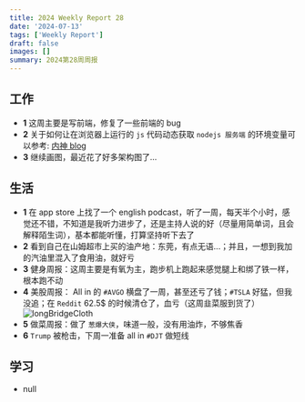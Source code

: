 ```yaml
---
title: 2024 Weekly Report 28
date: '2024-07-13'
tags: ['Weekly Report']
draft: false
images: []
summary: 2024第28周周报
---
```


<TOCInline toc={props.toc}/>

## 工作

- **1** 这周主要是写前端，修复了一些前端的 bug
- **2** 关于如何让在浏览器上运行的 `js` 代码动态获取 `nodejs 服务端` 的环境变量可以参考: [内神 blog](https://innei.in/posts/tech/nextjs-runtime-env-and-build-once-deploy-many)
- **3** 继续画图，最近花了好多架构图了...

## 生活

- **1** 在 app store 上找了一个 english podcast，听了一周，每天半个小时，感觉还不错，不知道是我听力进步了，还是主持人说的好（尽量用简单词，且会解释陌生词），基本都能听懂，打算坚持听下去了
- **2** 看到自己在山姆超市上买的油产地：东莞，有点无语...；并且，一想到我加的汽油里混入了食用油，就好亏
- **3** 健身周报：这周主要是有氧为主，跑步机上跑起来感觉腿上和绑了铁一样，根本跑不动
- **4** 美股周报： All in 的 `#AVGO` 横盘了一周，甚至还亏了钱；`#TSLA` 好猛，但我没追；在 `Reddit` 62.5$ 的时候清仓了，血亏（这周韭菜服到货了）
![longBridgeCloth](/static/images/longBridgeCloth.jpg)
- **5** 做菜周报：做了 `葱爆大侠`，味道一般，没有用油炸，不够焦香
- **6** `Trump` 被枪击，下周一准备 all in `#DJT` 做短线


## 学习

- null













